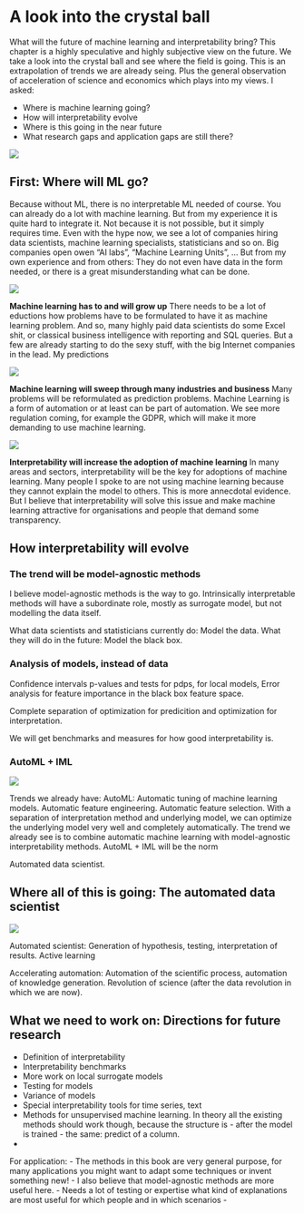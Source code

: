 # A look into the crystal ball

What will the future of machine learning and interpretability bring?
This chapter is a highly speculative and highly subjective view on the future. 
We take a look into the crystal ball and see where the field is going.
This is an extrapolation of trends we are already seing.
Plus the general observation of acceleration of science and economics which plays into my views.
I asked: 

- Where is machine learning going?
- How will interpretability evolve
- Where is this going in the near future
- What research gaps and application gaps are still there?

![](images/prophet.png)


## First: Where will ML go? 
Because without ML, there is no interpretable ML needed of course. 
You can already do a lot with machine learning. 
But from my experience it is quite hard to integrate it. 
Not because it is not possible, but it simply requires time. 
Even with the hype now, we see a lot of companies hiring data scientists, machine learning specialists, statisticians and so on. 
Big companies open owen "AI labs", "Machine Learning Units", ...
But from my own experience and from others:
They do not even have data in the form needed,
or there is a great misunderstanding what can be done. 


![](images/enrollment.png)

**Machine learning has to and will grow up**
There needs to be a lot of eductions how problems have to be formulated to have it as machine learning problem. 
And so, many highly paid data scientists do some Excel shit, or classical business intelligence with reporting and SQL queries. 
But a few are already starting to do the sexy stuff, with the big Internet companies in the lead. 
My predictions



![](images/strong.png)

**Machine learning will sweep through many industries and business**
Many problems will be reformulated as prediction problems. 
Machine Learning is a form of automation or at least can be part of automation.
We see more regulation coming, for example the GDPR, which will make it more demanding to use machine learning. 


![](images/mri.png)

**Interpretability will increase the adoption of machine learning**
In many areas and sectors, interpretability will be the key for adoptions of machine learning. 
Many people I spoke to are not using machine learning because they cannot explain the model to others. 
This is more annecdotal evidence.
But I believe that interpretability will solve this issue and make machine learning attractive for organisations and people that demand some transparency.


## How interpretability will evolve


### The trend will be model-agnostic methods
I believe model-agnostic methods is the way to go. 
Intrinsically interpretable methods will have a subordinate role, mostly as surrogate model, but not modelling the data itself. 

What data scientists and statisticians currently do: Model the data. 
What they will do in the future: Model the black box. 

### Analysis of models, instead of data
Confidence intervals
p-values and tests for pdps, for local models, 
Error analysis for feature importance in the black box feature space. 

Complete separation of optimization for predicition and optimization for interpretation. 

We will get benchmarks and measures for how good interpretability is. 


### AutoML + IML

![](images/wise.png)


Trends we already have: 
AutoML: Automatic tuning of machine learning models. 
Automatic feature engineering. 
Automatic feature selection.
With a separation of interpretation method and underlying model, we can optimize the underlying model very well and completely automatically.
The trend we already see is to combine automatic machine learning with model-agnostic interpretability methods.
AutoML + IML will be the norm

Automated data scientist. 


## Where all of this is going: The automated data scientist

![](images/scientist.png)

Automated scientist: Generation of hypothesis, testing, interpretation of results. 
Active learning 

Accelerating automation: Automation of the scientific process, automation of knowledge generation. 
Revolution of science (after the data revolution in which we are now).


## What we need to work on: Directions for future research

- Definition of interpretability
- Interpretability benchmarks
- More work on local surrogate models
- Testing for models
- Variance of models
- Special interpretability tools for time series, text
- Methods for unsupervised machine learning. In theory all the existing methods should work though, because the structure is - after the model is trained - the same: predict of a column. 
- 

For application: 
- The methods in this book are very general purpose, for many applications you might want to adapt some techniques or invent something new!
- I also believe that model-agnostic methods are more useful here. 
- Needs a lot of testing or expertise what kind of explanations are most useful for which people and in which scenarios
- 



